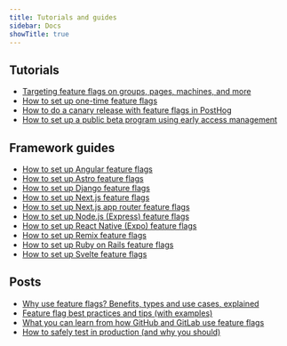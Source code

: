 ```yaml
---
title: Tutorials and guides
sidebar: Docs
showTitle: true
---
```


## Tutorials

- [Targeting feature flags on groups, pages, machines, and more](/tutorials/group-page-machine-flags)
- [How to set up one-time feature flags](/tutorials/one-time-feature-flags)																								
- [How to do a canary release with feature flags in PostHog](/tutorials/canary-release)
- [How to set up a public beta program using early access management](/tutorials/public-beta-program)

## Framework guides 

- [How to set up Angular feature flags](/tutorials/angular-analytics#setting-up-and-using-feature-flags)
- [How to set up Astro feature flags](/tutorials/astro-analytics#setting-up-server-side-feature-flags)
- [How to set up Django feature flags](/tutorials/django-analytics#4-setting-up-more-posthog-features)
- [How to set up Next.js feature flags](/tutorials/nextjs-analytics#setting-up-and-using-feature-flags)
- [How to set up Next.js app router feature flags](/tutorials/nextjs-app-directory-analytics#setting-up-feature-flags)
- [How to set up Node.js (Express) feature flags](/tutorials/node-express-analytics#setting-up-feature-flags)
- [How to set up React Native (Expo) feature flags](/tutorials/react-native-analytics#feature-flags)
- [How to set up Remix feature flags](/tutorials/remix-analytics#using-server-side-feature-flags)
- [How to set up Ruby on Rails feature flags](/tutorials/ruby-on-rails-analytics#using-feature-flags)
- [How to set up Svelte feature flags](/tutorials/svelte-analytics#using-feature-flags)

## Posts

- [Why use feature flags? Benefits, types and use cases, explained](/blog/feature-flag-benefits-use-cases)
- [Feature flag best practices and tips (with examples)](/blog/feature-flag-best-practices)
- [What you can learn from how GitHub and GitLab use feature flags](/blog/github-gitlab-feature-flags)
- [How to safely test in production (and why you should)](/product-engineers/testing-in-production)